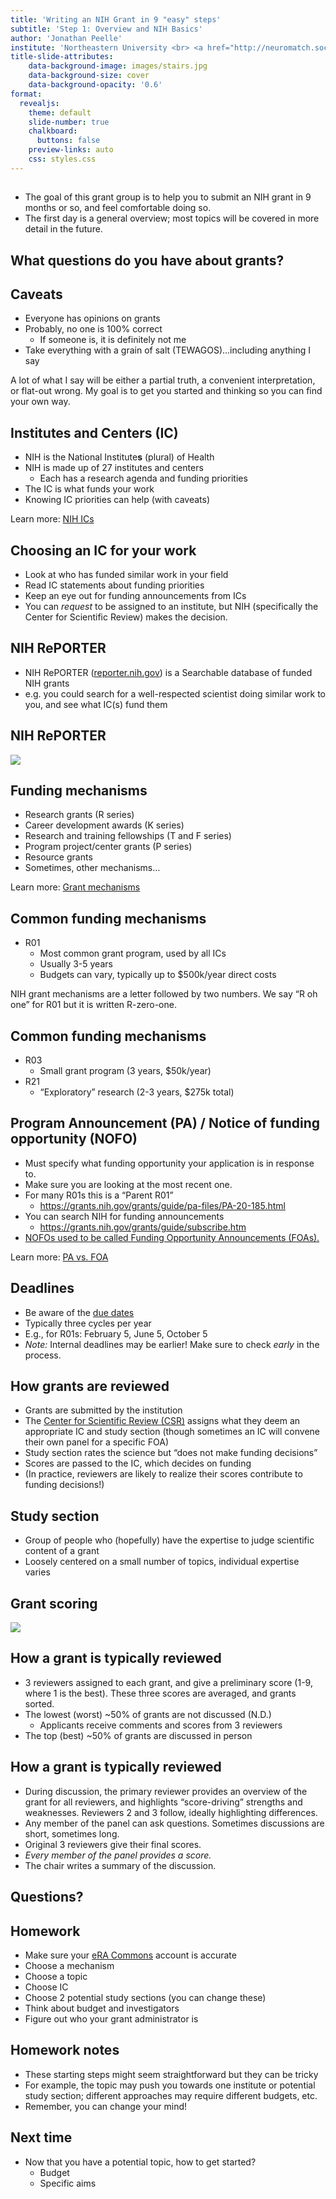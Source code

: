 ```yaml
---
title: 'Writing an NIH Grant in 9 "easy" steps'
subtitle: 'Step 1: Overview and NIH Basics'
author: 'Jonathan Peelle'
institute: 'Northeastern University <br> <a href="http://neuromatch.social/@jpeelle">@jpeelle@neuromatch.social</a>'
title-slide-attributes:
    data-background-image: images/stairs.jpg
    data-background-size: cover
    data-background-opacity: '0.6'
format:
  revealjs: 
    theme: default
    slide-number: true
    chalkboard: 
      buttons: false
    preview-links: auto
    css: styles.css
---
```




##

 - The goal of this grant group is to help you to submit an NIH grant in 9 months or so, and feel comfortable doing so.
 - The first day is a general overview; most topics will be covered in more detail in the future.


## What questions do you have about grants? {background-image="images/isec01.jpg" background-repeat="no-repeat" background-opacity=0.5}



## Caveats

 - Everyone has opinions on grants
 - Probably, no one is 100% correct
    - If someone is, it is definitely not me
 - Take everything with a grain of salt (TEWAGOS)...including anything I say
  
  
::: aside
A lot of what I say will be either a partial truth, a convenient interpretation, or flat-out wrong. My goal is to get you started and thinking so you can find your own way.
:::

## Institutes and Centers (IC)

 - NIH is the National Institute**s** (plural) of Health
 - NIH is made up of 27 institutes and centers
   - Each has a research agenda and funding priorities
 - The IC is what funds your work
 - Knowing IC priorities can help (with caveats)


::: footer
Learn more: [NIH ICs](https://www.nih.gov/institutes-nih/list-institutes-centers)
:::

## Choosing an IC for your work

 - Look at who has funded similar work in your field
 - Read IC statements about funding priorities
 - Keep an eye out for funding announcements from ICs
  - You can _request_ to be assigned to an institute, but NIH (specifically the Center for Scientific Review) makes the decision.

## NIH RePORTER

 - NIH RePORTER ([reporter.nih.gov][reporter]) is a Searchable database of funded NIH grants
 - e.g. you could search for a well-respected scientist doing similar work to you, and see what IC(s) fund them

 [reporter]: https://reporter.nih.gov


## NIH RePORTER
 
![](images/reporter.png) 


## Funding mechanisms

 - Research grants (R series)
 - Career development awards (K series)
 - Research and training fellowships (T and F series)
 - Program project/center grants (P series)
 - Resource grants
 - Sometimes, other mechanisms...

::: footer
Learn more: [Grant mechanisms](https://grants.nih.gov/grants/funding/funding_program.htm)
:::


## Common funding mechanisms

 - R01
    - Most common grant program, used by all ICs
    - Usually 3-5 years
    - Budgets can vary, typically up to $500k/year direct costs
  
::: aside
  NIH grant mechanisms are a letter followed by two numbers. We say "R oh one" for R01 but it is written R-zero-one.
:::


## Common funding mechanisms

 - R03
    - Small grant program (3 years, $50k/year)
 - R21
    - "Exploratory" research (2-3 years, $275k total)
    

## Program Announcement (PA) / Notice of funding opportunity (NOFO)

 - Must specify what funding opportunity your application is in response to.
 - Make sure you are looking at the most recent one.
 - For many R01s this is a "Parent R01"
    - <https://grants.nih.gov/grants/guide/pa-files/PA-20-185.html>
 - You can search NIH for funding announcements
      - <https://grants.nih.gov/grants/guide/subscribe.htm>

  - [NOFOs used to be called Funding Opportunity Announcements (FOAs).](https://nexus.od.nih.gov/all/2023/03/02/foa-or-nofo-its-all-about-funding/)


::: footer
Learn more: [PA vs. FOA](https://grants.nih.gov/grants/policy/nihgps/html5/section_2/2.3.5_types_of_funding_opportunity_announcements__foas_.htm)
:::
 

## Deadlines

 - Be aware of the [due dates][1]
 - Typically three cycles per year
 - E.g., for R01s: February 5, June 5, October 5
 - _Note:_ Internal deadlines may be earlier! Make sure to check *early* in the process.

[1]: https://grants.nih.gov/grants/how-to-apply-application-guide/due-dates-and-submission-policies/due-dates.htm


## How grants are reviewed

 - Grants are submitted by the institution
 - The [Center for Scientific Review (CSR)][csr] assigns what they deem an appropriate IC and study section (though sometimes an IC will convene their own panel for a specific FOA)
 - Study section rates the science but "does not make funding decisions"
 - Scores are passed to the IC, which decides on funding
 - (In practice, reviewers are likely to realize their scores contribute to funding decisions!)

[csr]: https://public.csr.nih.gov

## Study section

 - Group of people who (hopefully) have the expertise to judge scientific content of a grant
 - Loosely centered on a small number of topics, individual expertise varies

## Grant scoring

![](images/csr-scoring.png) 

## How a grant is typically reviewed

 -  3 reviewers assigned to each grant, and give a preliminary score (1-9, where 1 is the best). These three scores are averaged, and grants sorted.
 - The lowest (worst) ~50% of grants are not discussed (N.D.)
    - Applicants receive comments and scores from 3 reviewers
 - The top (best) ~50% of grants are discussed in person

## How a grant is typically reviewed

 - During discussion, the primary reviewer provides an overview of the grant for all reviewers, and highlights "score-driving" strengths and weaknesses. Reviewers 2 and 3 follow, ideally highlighting differences.
 - Any member of the panel can ask questions. Sometimes discussions are short, sometimes long.
 - Original 3 reviewers give their final scores.
 - *Every member of the panel provides a score.*
 - The chair writes a summary of the discussion.


## Questions? {background-image="images/jp01.jpg" background-repeat="no-repeat"}



## Homework

 - Make sure your [eRA Commons][commons] account is accurate
 - Choose a mechanism
 - Choose a topic
 - Choose IC
 - Choose 2 potential study sections (you can change these)
 - Think about budget and investigators
 - Figure out who your grant administrator is

 [commons]: https://public.era.nih.gov/commonsplus/



## Homework notes

 - These starting steps might seem straightforward but they can be tricky
 - For example, the topic may push you towards one institute or potential study section; different approaches may require different budgets, etc.
 - Remember, you can change your mind!


## Next time {background-image="images/huskies01.jpg" background-repeat="no-repeat" background-opacity=0.5}

 - Now that you have a potential topic, how to get started?
    - Budget
    - Specific aims


